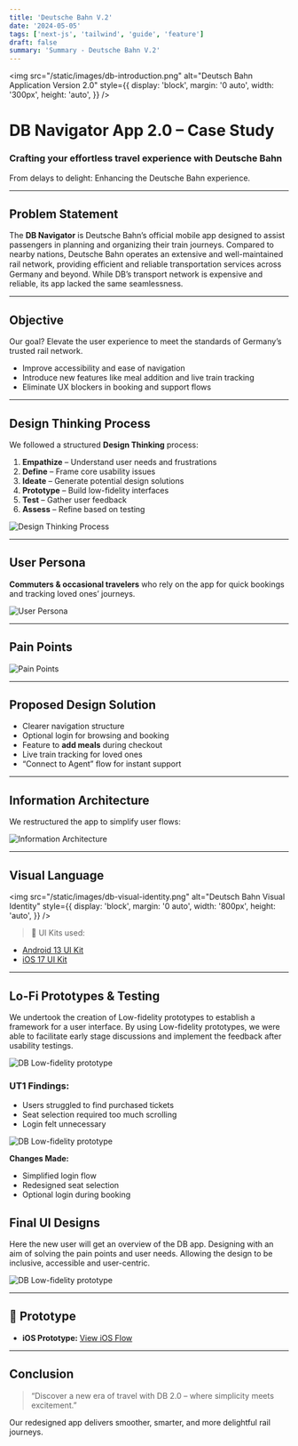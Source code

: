 ```yaml
---
title: 'Deutsche Bahn V.2'
date: '2024-05-05'
tags: ['next-js', 'tailwind', 'guide', 'feature']
draft: false
summary: 'Summary - Deutsche Bahn V.2'
---
```


<img
  src="/static/images/db-introduction.png"
  alt="Deutsch Bahn Application Version 2.0"
  style={{
    display: 'block',
    margin: '0 auto',
    width: '300px',
    height: 'auto',
  }}
/>
<div style={{ textAlign: 'center', marginBottom: '2rem', marginTop: '2rem' }}>
  <h1>DB Navigator App 2.0 – Case Study</h1>
  <h3 style={{ marginTop: '0.5rem' }}>
    Crafting your effortless travel experience with Deutsche Bahn
  </h3>
  <p style={{ fontStyle: 'italic', color: '#555' }}>
    From delays to delight: Enhancing the Deutsche Bahn experience.
  </p>
</div>

---

## Problem Statement

The **DB Navigator** is Deutsche Bahn’s official mobile app designed to assist passengers in planning and organizing their train journeys. Compared to nearby nations, Deutsche Bahn operates an extensive and well-maintained rail network, providing eﬃcient
and reliable transportation services across Germany and beyond. While DB’s transport network is expensive and reliable, its app lacked the same seamlessness.

---

## Objective

Our goal? Elevate the user experience to meet the standards of Germany’s trusted rail network.

- Improve accessibility and ease of navigation
- Introduce new features like meal addition and live train tracking
- Eliminate UX blockers in booking and support flows

---

## Design Thinking Process

We followed a structured **Design Thinking** process:

1. **Empathize** – Understand user needs and frustrations
2. **Define** – Frame core usability issues
3. **Ideate** – Generate potential design solutions
4. **Prototype** – Build low-fidelity interfaces
5. **Test** – Gather user feedback
6. **Assess** – Refine based on testing

![Design Thinking Process](/static/images/design-thinking-process.png)

---

## User Persona

**Commuters & occasional travelers** who rely on the app for quick bookings and tracking loved ones’ journeys.

![User Persona](/static/images/db-persona.png)

---

## Pain Points

![Pain Points](/static/images/db-pain-points.png)

---

## Proposed Design Solution

- Clearer navigation structure
- Optional login for browsing and booking
- Feature to **add meals** during checkout
- Live train tracking for loved ones
- “Connect to Agent” flow for instant support

---

## Information Architecture

We restructured the app to simplify user flows:

![Information Architecture](/static/images/db-information-architecture.png)

---

## Visual Language

<img
  src="/static/images/db-visual-identity.png"
  alt="Deutsch Bahn Visual Identity"
  style={{
    display: 'block',
    margin: '0 auto',
    width: '800px',
    height: 'auto',
  }}
/>

> 📎 UI Kits used:

- [Android 13 UI Kit](<https://www.figma.com/file/xEuwYvG4KvYS1fIbZ8JJft/Material-You-%26-Android-13-(Community)?type=design&node-id=6052%3A19417&mode=design&t=gvewejCjicMUMcXD-1>)
- [iOS 17 UI Kit](<https://www.figma.com/file/7b6pYH0ruPmVIf5H54ycmK/Apple-Design-Resources-%E2%80%93-iOS-17-and-iPadOS-17-(Community)?type=design&node-id=29-63928&mode=design&t=Kseh7dBQnNmpfAUT-0>)

---

## Lo-Fi Prototypes & Testing

We undertook the creation of Low-fidelity prototypes to establish a framework for a user interface. By using Low-fidelity prototypes, we were able to facilitate early stage discussions and implement the feedback after usability testings.

![DB Low-fidelity prototype](/static/images/db-low-fidelity.png)

### UT1 Findings:

- Users struggled to find purchased tickets
- Seat selection required too much scrolling
- Login felt unnecessary

![DB Low-fidelity prototype](/static/images/db-ut-1.png)

**Changes Made:**

- Simplified login flow
- Redesigned seat selection
- Optional login during booking

## Final UI Designs

Here the new user will get an overview of the DB app. Designing with an aim of solving the pain points and user needs. Allowing the design to be inclusive, accessible and user-centric.

![DB Low-fidelity prototype](/static/images/db-main-ui-screens.png)

---

## 🔗 Prototype

- **iOS Prototype:** [View iOS Flow](https://www.figma.com/proto/wkt9XxmMVQjpoYGWhaRGdp/DB-Navigator-App?type=design&node-id=311-10010)

---

## Conclusion

> “Discover a new era of travel with DB 2.0 – where simplicity meets excitement.”

Our redesigned app delivers smoother, smarter, and more delightful rail journeys.
